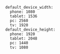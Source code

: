 ```
default_device_width:
  phone: 1080
  tablet: 1536
  pc: 2560
  tv: 1920
default_device_height:
  phone: 1920
  tablet: 2048
  pc: 1440
  tv: 1080
```
